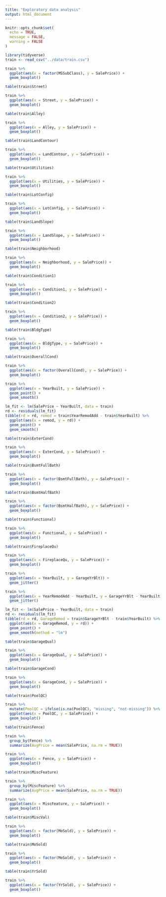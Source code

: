 ```yaml
---
title: "Exploratory data analysis"
output: html_document
---
```


```r
knitr::opts_chunk$set(
  echo = TRUE,
  message = FALSE,
  warning = FALSE
)
```

```r
library(tidyverse)
train <- read_csv("../data/train.csv")
```

```r
train %>% 
  ggplot(aes(x = factor(MSSubClass), y = SalePrice)) +
  geom_boxplot()
```

```r
table(train$Street)

train %>% 
  ggplot(aes(x = Street, y = SalePrice)) +
  geom_boxplot()
```

```r
table(train$Alley)

train %>% 
  ggplot(aes(x = Alley, y = SalePrice)) +
  geom_boxplot()
```

```r
table(train$LandContour)

train %>% 
  ggplot(aes(x = LandContour, y = SalePrice)) +
  geom_boxplot()
```

```r
table(train$Utilities)

train %>% 
  ggplot(aes(x = Utilities, y = SalePrice)) +
  geom_boxplot()
```

```r
table(train$LotConfig)

train %>% 
  ggplot(aes(x = LotConfig, y = SalePrice)) +
  geom_boxplot()
```

```r
table(train$LandSlope)

train %>% 
  ggplot(aes(x = LandSlope, y = SalePrice)) +
  geom_boxplot()
```

```r
table(train$Neighborhood)

train %>% 
  ggplot(aes(x = Neighborhood, y = SalePrice)) +
  geom_boxplot()
```

```r
table(train$Condition1)

train %>% 
  ggplot(aes(x = Condition1, y = SalePrice)) +
  geom_boxplot()
```

```r
table(train$Condition2)

train %>% 
  ggplot(aes(x = Condition2, y = SalePrice)) +
  geom_boxplot()
```

```r
table(train$BldgType)

train %>% 
  ggplot(aes(x = BldgType, y = SalePrice)) +
  geom_boxplot()
```

```r
table(train$OverallCond)

train %>% 
  ggplot(aes(x = factor(OverallCond), y = SalePrice)) +
  geom_boxplot()
```

```r
train %>% 
  ggplot(aes(x = YearBuilt, y = SalePrice)) +
  geom_point() +
  geom_smooth()
```

```r
lm_fit <- lm(SalePrice ~ YearBuilt, data = train)
rd <- residuals(lm_fit)
tibble(rd = rd, remod = train$YearRemodAdd - train$YearBuilt) %>% 
  ggplot(aes(x = remod, y = rd)) +
  geom_point() +
  geom_smooth()
```

```r
table(train$ExterCond)

train %>% 
  ggplot(aes(x = ExterCond, y = SalePrice)) +
  geom_boxplot()
```

```r
table(train$BsmtFullBath)

train %>% 
  ggplot(aes(x = factor(BsmtFullBath), y = SalePrice)) +
  geom_boxplot()
```

```r
table(train$BsmtHalfBath)

train %>% 
  ggplot(aes(x = factor(BsmtHalfBath), y = SalePrice)) +
  geom_boxplot()
```

```r
table(train$Functional)

train %>% 
  ggplot(aes(x = Functional, y = SalePrice)) +
  geom_boxplot()
```

```r
table(train$FireplaceQu)

train %>% 
  ggplot(aes(x = FireplaceQu, y = SalePrice)) +
  geom_boxplot()
```

```r
train %>% 
  ggplot(aes(x = YearBuilt, y = GarageYrBlt)) +
  geom_jitter()

train %>% 
  ggplot(aes(x = YearRemodAdd - YearBuilt, y = GarageYrBlt - YearBuilt)) +
  geom_jitter()
```

```r
lm_fit <- lm(SalePrice ~ YearBuilt, data = train)
rd <- residuals(lm_fit)
tibble(rd = rd, GarageRemod = train$GarageYrBlt - train$YearBuilt) %>% 
  ggplot(aes(x = GarageRemod, y = rd)) +
  geom_point() +
  geom_smooth(method = "lm")
```

```r
table(train$GarageQual)

train %>% 
  ggplot(aes(x = GarageQual, y = SalePrice)) +
  geom_boxplot()
```

```r
table(train$GarageCond)

train %>% 
  ggplot(aes(x = GarageCond, y = SalePrice)) +
  geom_boxplot()
```

```r
table(train$PoolQC)

train %>% 
  mutate(PoolQC = ifelse(is.na(PoolQC), "missing", "not-missing")) %>% 
  ggplot(aes(x = PoolQC, y = SalePrice)) +
  geom_boxplot()
```

```r
table(train$Fence)

train %>% 
  group_by(Fence) %>% 
  summarize(AvgPrice = mean(SalePrice, na.rm = TRUE))

train %>% 
  ggplot(aes(x = Fence, y = SalePrice)) +
  geom_boxplot()
```

```r
table(train$MiscFeature)

train %>% 
  group_by(MiscFeature) %>% 
  summarize(AvgPrice = mean(SalePrice, na.rm = TRUE))

train %>% 
  ggplot(aes(x = MiscFeature, y = SalePrice)) +
  geom_boxplot()
```

```r
table(train$MiscVal)

train %>% 
  ggplot(aes(x = factor(MoSold), y = SalePrice)) +
  geom_boxplot()
```

```r
table(train$MoSold)

train %>% 
  ggplot(aes(x = factor(MoSold), y = SalePrice)) +
  geom_boxplot()
```

```r
table(train$YrSold)

train %>% 
  ggplot(aes(x = factor(YrSold), y = SalePrice)) +
  geom_boxplot()
```
